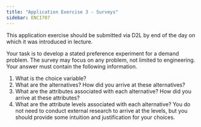 ```yaml
---
title: "Application Exercise 3 - Surveys"
sidebar: ENCI707
---
```


::: callout-important
This application exercise should be submitted via D2L by end of the day on which it was introduced in lecture.
:::

Your task is to develop a stated preference experiment for a demand problem. The survey may focus on any problem, not limited to engineering. Your answer must contain the following information.

1. What is the choice variable?
2. What are the alternatives? How did you arrive at these alternatives?
3. What are the attributes associated with each alternative? How did you arrive at these attributes?
4. What are the attribute levels associated with each alternative? You do not need to conduct external research to arrive at the levels, but you should provide some intuition and justification for your choices.